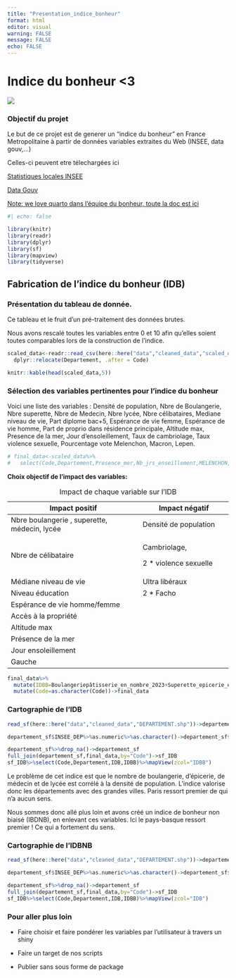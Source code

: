 ---
title: "Presentation_indice_bonheur"
format: html
editor: visual
warning: FALSE
message: FALSE
echo: FALSE
---

# Indice du bonheur \<3

![](images/Happy_Smiley.png)

### Objectif du projet

Le but de ce projet est de generer un "indice du bonheur" en France Metropolitaine à partir de données variables extraites du Web (INSEE, data gouv,...)

Celles-ci peuvent etre télechargées ici

[Statistiques locales INSEE](https://statistiques-locales.insee.fr/#view=map1&c=indicator)

[Data Gouv](https://www.data.gouv.fr/fr/)

[Note: we love quarto dans l'équipe du bonheur, toute la doc est ici](https://quarto.org "#QuartoLove")

```{r}
#| echo: false

library(knitr)
library(readr)
library(dplyr)
library(sf)
library(mapview)
library(tidyverse)
```

## Fabrication de l'indice du bonheur (IDB)

### Présentation du tableau de donnée.

Ce tableau et le fruit d'un pré-traitement des données brutes.

Nous avons rescalé toutes les variables entre 0 et 10 afin qu'elles soient toutes comparables lors de la construction de l'indice.

```{r}
scaled_data<-readr::read_csv(here::here("data","cleaned_data","scaled_data.csv"))%>%
  dplyr::relocate(Departement, .after = Code)

knitr::kable(head(scaled_data,5))

```

### Sélection des variables pertinentes pour l'indice du bonheur

Voici une liste des variables : Densité de population, Nbre de Boulangerie, Nbre superette, Nbre de Medecin, Nbre lycée, Nbre célibataires, Mediane niveau de vie, Part diplome bac+5, Espérance de vie femme, Espérance de vie homme, Part de proprio dans résidence principale, Altitude max, Presence de la mer, Jour d'ensoleillement, Taux de cambriolage, Taux violence sexuelle, Pourcentage vote Melenchon, Macron, Lepen.

```{r}
# final_data<-scaled_data%>%
#   select(Code,Departement,Presence_mer,Nb_jrs_enseillement,MELENCHON,MACRON,LE_PEN,Nbre_victime_Violences_sexuelles,Nbre_infraction_Cambriolages_de_logement,Altitude_max,Superette_epicerie_en_nombre_2023,Esperance_de_vie_des_femmes_à_60_ans_2023,Esperance_de_vie_des_hommes_à_60_ans_2023,Medecin_generaliste_en_nombre_2023,Mediane_du_niveau_de_vie_2021,Part_des_locataires_dans_les_res_principales_2021,Lycee_en_nombre_2023,Boulangeriepâtisserie_en_nombre_2023,Medecin_generaliste_en_nombre_2023,Part_des_pers_de_15_ans_ou_._celibataires_2021,Nb_de_familles_2021,Nb_jrs_enseillement,Part_des_diplômes_d.un_BAC.5_ou_plus_dans_la_pop_non_scolarisee_de_15_ans_ou_._2021)
```

**Choix objectif de l'impact des variables:**

+----------------------------------------------+-------------------------------+
| Impact positif                               | Impact négatif                |
+==============================================+===============================+
| Nbre boulangerie , superette, médecin, lycée | Densité de population         |
+----------------------------------------------+-------------------------------+
| Nbre de célibataire                          | Cambriolage,                  |
|                                              |                               |
|                                              | 2 \* violence sexuelle        |
+----------------------------------------------+-------------------------------+
| Médiane niveau de vie                        | Ultra libéraux                |
+----------------------------------------------+-------------------------------+
| Niveau éducation                             | 2 \* Facho                    |
+----------------------------------------------+-------------------------------+
| Espérance de vie homme/femme                 |                               |
+----------------------------------------------+-------------------------------+
| Accès à la propriété                         |                               |
+----------------------------------------------+-------------------------------+
| Altitude max                                 |                               |
+----------------------------------------------+-------------------------------+
| Présence de la mer                           |                               |
+----------------------------------------------+-------------------------------+
| Jour ensoleillement                          |                               |
+----------------------------------------------+-------------------------------+
| Gauche                                       |                               |
+----------------------------------------------+-------------------------------+

: Impact de chaque variable sur l'IDB

```{r}
final_data%>%
  mutate(IDBB=Boulangeriepâtisserie_en_nombre_2023+Superette_epicerie_en_nombre_2023+Medecin_generaliste_en_nombre_2023+Lycee_en_nombre_2023+Part_des_pers_de_15_ans_ou_._celibataires_2021+Mediane_du_niveau_de_vie_2021+Part_des_diplômes_d.un_BAC.5_ou_plus_dans_la_pop_non_scolarisee_de_15_ans_ou_._2021+Esperance_de_vie_des_hommes_à_60_ans_2023+Esperance_de_vie_des_femmes_à_60_ans_2023-Part_des_locataires_dans_les_res_principales_2021+Altitude_max+Presence_mer+Nb_jrs_enseillement+MELENCHON-3*Nb_de_familles_2021-Nbre_infraction_Cambriolages_de_logement-2*Nbre_victime_Violences_sexuelles-MACRON-2*LE_PEN,IDB=Part_des_pers_de_15_ans_ou_._celibataires_2021+Mediane_du_niveau_de_vie_2021+Part_des_diplômes_d.un_BAC.5_ou_plus_dans_la_pop_non_scolarisee_de_15_ans_ou_._2021+Esperance_de_vie_des_hommes_à_60_ans_2023+Esperance_de_vie_des_femmes_à_60_ans_2023-Part_des_locataires_dans_les_res_principales_2021+Altitude_max+Presence_mer+Nb_jrs_enseillement+MELENCHON-Nbre_infraction_Cambriolages_de_logement-2*Nbre_victime_Violences_sexuelles-MACRON-2*LE_PEN)%>%
  mutate(Code=as.character(Code))->final_data

```

### Cartographie de l'IDB

```{r}
read_sf(here::here("data","cleaned_data","DEPARTEMENT.shp"))->departement_sf

departement_sf$INSEE_DEP%>%as.numeric%>%as.character()->departement_sf$Code

departement_sf%>%drop_na()->departement_sf
full_join(departement_sf,final_data,by="Code")->sf_IDB
sf_IDB%>%select(Code,Departement,IDB,IDBB)%>%mapView(zcol="IDBB")

```

Le problème de cet indice est que le nombre de boulangerie, d'épicerie, de médecin et de lycée est corrélé à la densité de population. L'indice valorise donc les départements avec des grandes villes. Paris ressort premier de qui n'a aucun sens.

Nous sommes donc allé plus loin et avons créé un indice de bonheur non biaisé (IBDNB), en enlevant ces variables. Ici le pays-basque ressort premier ! Ce qui a fortement du sens.

### Cartographie de l'IDBNB

```{r}
read_sf(here::here("data","cleaned_data","DEPARTEMENT.shp"))->departement_sf

departement_sf$INSEE_DEP%>%as.numeric%>%as.character()->departement_sf$Code

departement_sf%>%drop_na()->departement_sf
full_join(departement_sf,final_data,by="Code")->sf_IDB
sf_IDB%>%select(Code,Departement,IDB,IDBB)%>%mapView(zcol="IDB")

```

### Pour aller plus loin

-   Faire choisir et faire pondérer les variables par l'utilisateur à travers un shiny

-   Faire un target de nos scripts

-   Publier sans sous forme de package
